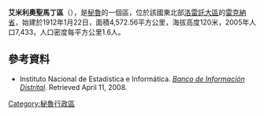 '''艾米利奧聖馬丁區'''（{{lang-es|Distrito de Emilio San Martín}}），是[[秘魯|秘魯]]的一個區，位於該國東北部[[洛雷託大區|洛雷託大區]]的[[雷克納省|雷克納省]]，始建於1912年1月22日，面積4,572.56平方公里，海拔高度120米，2005年人口7,433，人口密度每平方公里1.6人。

==參考資料==
*{{es icon}} Instituto Nacional de Estadística e Informática. ''[https://web.archive.org/web/20080423164200/http://desa.inei.gob.pe/mapas/bid/ Banco de Información Distrital]''. Retrieved April 11, 2008.

{{Peru-geo-stub}}
[[Category:秘魯行政區|Category:秘魯行政區]]